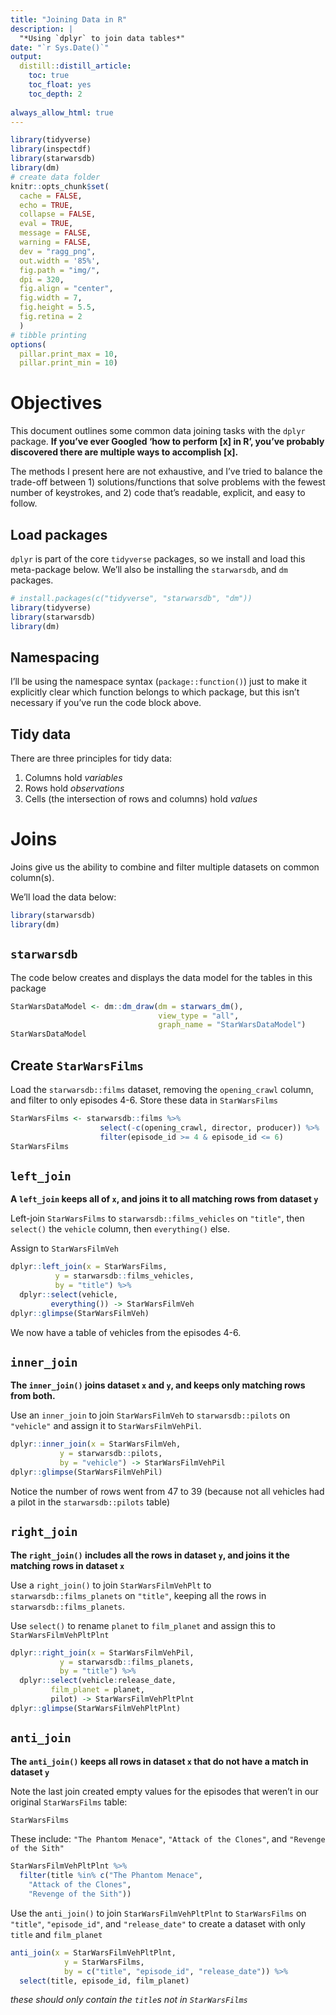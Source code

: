 ```yaml
---
title: "Joining Data in R"
description: |
  "*Using `dplyr` to join data tables*"
date: "`r Sys.Date()`"
output:
  distill::distill_article:
    toc: true
    toc_float: yes
    toc_depth: 2
    
always_allow_html: true
---
```


```r
library(tidyverse)
library(inspectdf)
library(starwarsdb)
library(dm)
# create data folder
knitr::opts_chunk$set(
  cache = FALSE,
  echo = TRUE,
  collapse = FALSE,
  eval = TRUE,
  message = FALSE,
  warning = FALSE,
  dev = "ragg_png",
  out.width = '85%',
  fig.path = "img/",
  dpi = 320,
  fig.align = "center",
  fig.width = 7,
  fig.height = 5.5,
  fig.retina = 2
  )
# tibble printing
options(
  pillar.print_max = 10, 
  pillar.print_min = 10)
```

# Objectives 

This document outlines some common data joining tasks with the `dplyr` package. **If you've ever Googled 'how to perform [x] in R', you've probably discovered there are multiple ways to accomplish [x].** 

The methods I present here are not exhaustive, and I've tried to balance the trade-off between 1) solutions/functions that solve problems with the fewest number of keystrokes, and 2) code that's readable, explicit, and easy to follow.


## Load packages 

`dplyr` is part of the core `tidyverse` packages, so we install and load this meta-package below. We'll also be installing the `starwarsdb`, and `dm` packages. 

```r
# install.packages(c("tidyverse", "starwarsdb", "dm"))
library(tidyverse)
library(starwarsdb)
library(dm)
```

## Namespacing

I'll be using the namespace syntax (`package::function()`) just to make it explicitly clear which function belongs to which package, but this isn't necessary if you've run the code block above. 

## Tidy data 

There are three principles for tidy data: 

1. Columns hold *variables*    
2. Rows hold *observations*    
3. Cells (the intersection of rows and columns) hold *values* 


# Joins

Joins give us the ability to combine and filter multiple datasets on common column(s). 

We'll load the data below: 

```r
library(starwarsdb)
library(dm)
```

## `starwarsdb` 

The code below creates and displays the data model for the tables in this package 

```r
StarWarsDataModel <- dm::dm_draw(dm = starwars_dm(), 
                                 view_type = "all",
                                 graph_name = "StarWarsDataModel")
StarWarsDataModel
```

## Create `StarWarsFilms`

Load the `starwarsdb::films` dataset, removing the `opening_crawl` column, and filter to only episodes 4-6. Store these data in `StarWarsFilms`

```r
StarWarsFilms <- starwarsdb::films %>% 
                    select(-c(opening_crawl, director, producer)) %>% 
                    filter(episode_id >= 4 & episode_id <= 6)
StarWarsFilms
```


## `left_join` 

**A `left_join` keeps all of `x`, and joins it to all matching rows from dataset `y`**

Left-join `StarWarsFilms` to `starwarsdb::films_vehicles` on `"title"`, then `select()` the `vehicle` column, then `everything()` else. 

Assign to `StarWarsFilmVeh`

```r
dplyr::left_join(x = StarWarsFilms, 
          y = starwarsdb::films_vehicles, 
          by = "title") %>% 
  dplyr::select(vehicle, 
         everything()) -> StarWarsFilmVeh
dplyr::glimpse(StarWarsFilmVeh)
```

We now have a table of vehicles from the episodes 4-6.

## `inner_join`

**The `inner_join()` joins dataset `x` and `y`, and keeps only matching rows from both.**

Use an `inner_join` to join `StarWarsFilmVeh` to `starwarsdb::pilots` on `"vehicle"` and assign it to `StarWarsFilmVehPil`.

```r
dplyr::inner_join(x = StarWarsFilmVeh, 
           y = starwarsdb::pilots, 
           by = "vehicle") -> StarWarsFilmVehPil
dplyr::glimpse(StarWarsFilmVehPil)
```

Notice the number of rows went from 47 to 39 (because not all vehicles had a pilot in the `starwarsdb::pilots` table)

## `right_join` 

**The `right_join()` includes all the rows in dataset `y`, and joins it the matching rows in dataset `x`**

Use a `right_join()` to join `StarWarsFilmVehPlt` to `starwarsdb::films_planets` on `"title"`, keeping all the rows in `starwarsdb::films_planets`. 

Use `select()` to rename `planet` to `film_planet` and assign this to `StarWarsFilmVehPltPlnt` 

```r
dplyr::right_join(x = StarWarsFilmVehPil, 
           y = starwarsdb::films_planets, 
           by = "title") %>% 
  dplyr::select(vehicle:release_date,
         film_planet = planet, 
         pilot) -> StarWarsFilmVehPltPlnt
dplyr::glimpse(StarWarsFilmVehPltPlnt)
```

## `anti_join` 

**The `anti_join()` keeps all rows in dataset `x` that do not have a match in dataset `y`**


Note the last join created empty values for the episodes that weren't in our original `StarWarsFilms` table: 

```r
StarWarsFilms
```

These include: `"The Phantom Menace"`, `"Attack of the Clones"`, and `"Revenge of the Sith"`

```r
StarWarsFilmVehPltPlnt %>% 
  filter(title %in% c("The Phantom Menace",
    "Attack of the Clones", 
    "Revenge of the Sith"))
```

Use the `anti_join()` to join `StarWarsFilmVehPltPlnt` to `StarWarsFilms` on `"title"`, `"episode_id"`, and `"release_date"` to create a dataset with only `title` and `film_planet` 

```r
anti_join(x = StarWarsFilmVehPltPlnt, 
            y = StarWarsFilms, 
            by = c("title", "episode_id", "release_date")) %>% 
  select(title, episode_id, film_planet)
```

*these should only contain the `title`s not in `StarWarsFilms`*

